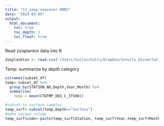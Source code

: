 ```yaml
---
title: "12_zoop-seasonal-NMDS"
date: "2024-03-09"
output:
  html_document:
    toc: true
    toc_depth: 2
    toc_float: true
---
```

Read zooplanton data into R
```r
Zooplankton <- read.csv("/Users/hailaschultz/Dropbox/Schultz_Dissertation/Data_Analysis/Schultz_dissertation-2/data/WOAC_Species_Densities_2014-2022.csv")
```

Temp: summarize by depth category
```r
colnames(subset_df)
temp<-subset_df %>%
  group_by(STATION_NO,Depth,Year,Month) %>%
  summarise(
    temp = mean(CTDTMP_DEG_C_ITS90))

#subset to surface samples
temp_surf<-subset(temp,Depth=="Surface")
#make unique column
temp_surf$code<-paste(temp_surf$Station, temp_surf$Year,temp_surf$Month,sep="-")
```